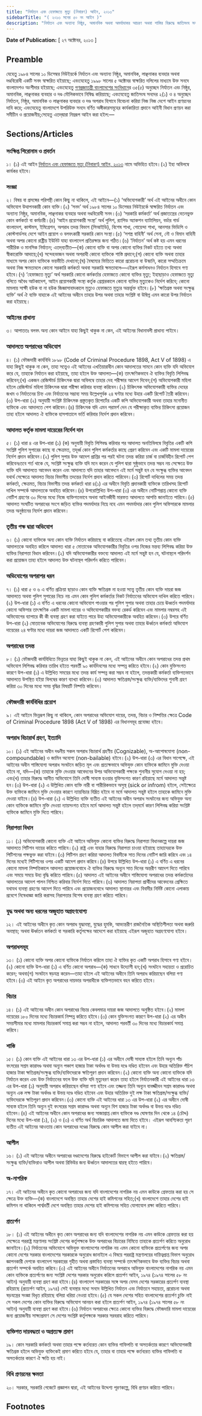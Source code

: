 ```yaml
---
title: "নির্যাতন এবং হেফাজতে মৃত্যু (নিবারণ) আইন, ২০১৩"
sidebarTitle: "( ২০১৩ সনের ৫০ নং আইন )"
description: "নির্যাতন এবং অন্যান্য নিষ্ঠুর, অমানবিক অথবা অমর্যাদাকর আচরণ অথবা শাস্তির বিরুদ্ধে জাতিসংঘ সনদের কার্যকারিতা প্রদানের লক্ষ্যে প্রণীত আইন"
---
```


**Date of Publication:** [ ২৭ অক্টোবর, ২০১৩ ]

## Preamble

যেহেতু ১৯৮৪ সালের ১০ ডিসেম্বর নিউইয়র্কে নির্যাতন এবং অন্যান্য নিষ্ঠুর, অমানবিক, লাঞ্ছনাকর ব্যবহার অথবা দণ্ডবিরোধী একটি সনদ স্বাক্ষরিত হইয়াছে; এবংযেহেতু ১৯৯৮ সালের ৫ অক্টোবর স্বাক্ষরিত দলিলের মাধ্যমে উক্ত সনদে বাংলাদেশও অংশীদার হইয়াছে; এবংযেহেতু [গণপ্রজাতন্ত্রী বাংলাদেশের সংবিধান](/act-957.html "গণপ্রজাতন্ত্রী বাংলাদেশের সংবিধান")ের ৩৫(৫) অনুচ্ছেদ নির্যাতন এবং নিষ্ঠুর, অমানবিক, লাঞ্ছনাকর ব্যবহার ও দণ্ড মৌলিকভাবে নিষিদ্ধ করিয়াছে; এবংযেহেতু জাতিসংঘ সনদের ২(১) ও ৪ অনুচ্ছেদ নির্যাতন, নিষ্ঠুর, অমানবিক ও লাঞ্ছনাকর ব্যবহার ও দণ্ড অপরাধ হিসাবে বিবেচনা করিয়া নিজ নিজ দেশে আইন প্রণয়নের দাবি করে; এবংযেহেতু বাংলাদেশে উপরিউক্ত সনদে বর্ণিত অঙ্গীকারসমূহের কার্যকারিতা প্রদানে আইনী বিধান প্রণয়ন করা সমীচীন ও প্রয়োজনীয়;সেহেতু এতদ্‌দ্বারা নিম্নরূপ আইন করা হইল:—

## Sections/Articles

### সংক্ষিপ্ত শিরোনাম ও প্রবর্তন

১। (১) এই আইন [নির্যাতন এবং হেফাজতে মৃত্যু (নিবারণ) আইন, ২০১৩](/act-1133.html "নির্যাতন এবং হেফাজতে মৃত্যু (নিবারণ) আইন, ২০১৩") নামে অভিহিত হইবে।(২) ইহা অবিলম্বে কার্যকর হইবে।

### সংজ্ঞা

২। বিষয় বা প্রসঙ্গের পরিপন্থী কোন কিছু না থাকিলে, এই আইনে—(১) ‘অভিযোগকারী’ অর্থ এই আইনের অধীনে কোন অভিযোগ উত্থাপনকারী কোন ব্যক্তি।(২) ‘সনদ’ অর্থ ১৯৮৪ সালের ১০ ডিসেম্বর নিউইয়র্কে স্বাক্ষরিত নির্যাতন এবং অন্যান্য নিষ্ঠুর, অমানবিক, লাঞ্ছনাকর ব্যবহার অথবা দণ্ডবিরোধী সনদ।(৩) ‘সরকারি কর্মকর্তা’ অর্থ প্রজাতন্ত্রের বেতনভুক্ত কোন কর্মকর্তা বা কর্মচারী।(৪) ‘আইন প্রয়োগকারী সংস্থা’ অর্থ পুলিশ, র‌্যাপিড অ্যাকশন ব্যাটালিয়ন, বর্ডার গার্ড বাংলাদেশ, কাস্টমস, ইমিগ্রেশন, অপরাধ তদন্ত বিভাগ (সিআইডি), বিশেষ শাখা, গোয়েন্দা শাখা, আনসার ভিডিপি ও কোস্টগার্ডসহ দেশে আইন প্রয়োগ ও বলবৎকারী সরকারি কোন সংস্থা।(৫) ‘সশস্ত্র বাহিনী’ অর্থ সেনা, নৌ ও বিমান বাহিনী অথবা অপর কোনো রাষ্ট্রীয় ইউনিট যাহা বাংলাদেশ প্রতিরক্ষার জন্য গঠিত।(৬) ‘নির্যাতন’ অর্থ কষ্ট হয় এমন ধরনের শারীরিক ও মানসিক নির্যাতন; এতদ্‌ব্যতীত—(ক) কোনো ব্যক্তি বা অপর কোনো ব্যক্তির নিকট হইতে তথ্য অথবা স্বীকারোক্তি আদায়ে;(খ) সন্দেহভাজন অথবা অপরাধী কোনো ব্যক্তিকে শাস্তি প্রদানে;(গ) কোনো ব্যক্তি অথবা তাহার মাধ্যমে অপর কোন ব্যক্তিকে ভয়ভীতি দেখানো;(ঘ) বৈষম্যের ভিত্তিতে কারো প্ররোচনা বা উস্কানি, কারো সম্মতিক্রমে অথবা নিজ ক্ষমতাবলে কোনো সরকারি কর্মকর্তা অথবা সরকারি ক্ষমতাবলে—এইরূপ কর্মসাধনও নির্যাতন হিসাবে গণ্য হইবে।(৭) ‘হেফাজতে মৃত্যু’ অর্থ সরকারি কোনো কর্মকর্তার হেফাজতে কোনো ব্যক্তির মৃত্যু; ইহাছাড়াও হেফাজতে মৃত্যু বলিতে অবৈধ আটকাদেশ, আইন প্রয়োগকারী সংস্থা কর্তৃক গ্রেপ্তারকালে কোনো ব্যক্তির মৃত্যুকেও নির্দেশ করিবে; কোনো মামলায় সাক্ষী হউক বা না হউক জিজ্ঞাসাবাদকালে মৃত্যুও হেফাজতে মৃত্যুর অন্তর্ভুক্ত হইবে।(৮) ‘ক্ষতিগ্রস্ত অথবা সংক্ষুব্ধ ব্যক্তি’ অর্থ ঐ ব্যক্তি যাহাকে এই আইনের অধীনে তাহার উপর অথবা তাহার সংশ্লিষ্ট বা উদ্বিগ্ন এমন কারো উপর নির্যাতন করা হইয়াছে।

### আইনের প্রাধান্য

৩। আপাততঃ বলবৎ অন্য কোন আইনে যাহা কিছুই থাকুক না কেন, এই আইনের বিধানাবলী প্রাধান্য পাইবে।

### আদালতে অপরাধের অভিযোগ

৪। (১) ফৌজদারী কার্যবিধি ১৮৯৮ (Code of Criminal Procedure 1898, Act V of 1898) এ যাহা কিছুই থাকুক না কেন, তাহা সত্ত্বেও এই আইনের এখতিয়ারাধীন কোন আদালতের সামনে কোন ব্যক্তি যদি অভিযোগ করে যে, তাহাকে নির্যাতন করা হইয়াছে, তাহা হইলে উক্ত আদালত—(ক) তাৎক্ষণিকভাবে ঐ ব্যক্তির বিবৃতি লিপিবদ্ধ করিবেন;(খ) একজন রেজিস্টার্ড চিকিৎসক দ্বারা অবিলম্বে তাহার দেহ পরীক্ষার আদেশ দিবেন;(গ) অভিযোগকারী মহিলা হইলে রেজিস্টার্ড মহিলা চিকিৎসক দ্বারা পরীক্ষা করিবার ব্যবস্থা করিবেন।(২) চিকিৎসক অভিযোগকারী ব্যক্তির দেহের জখম ও নির্যাতনের চিহ্ন এবং নির্যাতনের সম্ভাব্য সময় উল্লেখপূর্বক ২৪ ঘণ্টার মধ্যে উহার একটি রিপোর্ট তৈরী করিবেন।(৩) উপ-ধারা (২) অনুযায়ী সংশ্লিষ্ট চিকিৎসক প্রস্তুতকৃত রিপোর্টের একটি কপি অভিযোগকারী অথবা তাহার মনোনীত ব্যক্তিকে এবং আদালতে পেশ করিবেন।(৪) চিকিৎসক যদি এমন পরামর্শ দেন যে পরীক্ষাকৃত ব্যক্তির চিকিৎসা প্রয়োজন তাহা হইলে আদালত ঐ ব্যক্তিকে হাসপাতালে ভর্তি করিবার নির্দেশ প্রদান করিবেন।

### আদালত কর্তৃক মামলা দায়েরের নির্দেশ দান

৫। (১) ধারা ৪ এর উপ-ধারা (১) (ক) অনুযায়ী বিবৃতি লিপিবদ্ধ করিবার পর আদালত অনতিবিলম্বে বিবৃতির একটি কপি সংশ্লিষ্ট পুলিশ সুপারের কাছে বা ক্ষেত্রমত, তদূর্ধ্ব কোন পুলিশ কর্মকর্তার কাছে প্রেরণ করিবেন এবং একটি মামলা দায়েরের নির্দেশ প্রদান করিবেন।(২) পুলিশ সুপার উক্ত আদেশ প্রাপ্তির পর পরই ঘটনা তদন্ত করিয়া চার্জ বা চার্জবিহীন রিপোর্ট পেশ করিবেনঃতবে শর্ত থাকে যে, সংশ্লিষ্ট সংক্ষুব্ধ ব্যক্তি যদি মনে করেন যে পুলিশ দ্বারা সুষ্ঠুভাবে তদন্ত সম্ভব নয় সেক্ষেত্রে উক্ত ব্যক্তি যদি আদালতে আবেদন করেন এবং আদালতে যদি তাহার আবেদনে এই মর্মে সন্তুষ্ট হন যে সংক্ষুব্ধ ব্যক্তির আবেদন যথার্থ সেক্ষেত্রে আদালত বিচার বিভাগীয় তদন্তের নির্দেশ প্রদান করিতে পারিবেন।(৩) রিপোর্ট দাখিলের সময় তদন্ত কর্মকর্তা, ক্ষেত্রমত, বিচার বিভাগীয় তদন্ত কর্মকর্তা ধারা ৪(১) এর অধীনে বিবৃতি প্রদানকারী ব্যক্তিকে তারিখসহ রিপোর্ট দাখিল সম্পর্কে আদালতকে অবহিত করিবেন।(৪) উপরোল্লিখিত উপ-ধারা (৩) এর অধীনে নোটিশপ্রাপ্ত কোনো ব্যক্তি নোটিশ গ্রহণের ৩০ দিনের মধ্যে নিজে ব্যক্তিগতভাবে অথবা আইনজীবী মারফত আদালতে আপত্তি জানাইতে পারিবে।(৫) আদালত সংঘটিত অপরাধের সংগে জড়িত ব্যক্তির পদমর্যাদার নিম্নে নহে এমন পদমর্যাদার কোন পুলিশ অফিসারকে মামলার তদন্ত অনুষ্ঠানের নির্দেশ প্রদান করিবেন।

### তৃতীয় পক্ষ দ্বারা অভিযোগ

৬। (১) কোনো ব্যক্তিকে অন্য কোন ব্যক্তি নির্যাতন করিয়াছে বা করিতেছে এইরূপ কোন তথ্য তৃতীয় কোন ব্যক্তি আদালতকে অবহিত করিলে আদালত ধারা ৫ মোতাবেক অভিযোগকারীর বিবৃতির ওপর নিজের মন্তব্য লিপিবদ্ধ করিয়া উক্ত ব্যক্তির নিরাপত্তা বিধান করিবেন।(২) যদি অভিযোগকারীর বক্তব্যে আদালত এই মর্মে সন্তুষ্ট হন যে, ঘটনাস্থলে পরিদর্শন করা প্রয়োজন তাহা হইলে আদালত উক্ত ঘটনাস্থল পরিদর্শন করিতে পারিবেন।

### অভিযোগের অপরাপর ধরন

৭। (১) ধারা ৫ ও ৬ এ বর্ণিত প্রক্রিয়া ছাড়াও কোন ব্যক্তি ক্ষতিগ্রস্ত না হওয়া সত্ত্বে তৃতীয় কোন ব্যক্তি দায়রা জজ আদালতে অথবা পুলিশ সুপারের নিচে নয় এমন কোন পুলিশ কর্মকর্তার নিকট নির্যাতনের অভিযোগ দাখিল করিতে পারিবে।(২) উপ-ধারা (১) এ বর্ণিত এ ধরনের কোনো অভিযোগ পাওয়ার পর পুলিশ সুপার অথবা তাহার চেয়ে ঊধ্বর্তন পদমর্যাদার কোনো অফিসার তাৎক্ষণিক একটি মামলা দায়ের ও অভিযোগকারীর বক্তব্য রেকর্ড করিবেন এবং মামলার নম্বরসহ এই অভিযোগের ব্যাপারে কী কী ব্যবস্থা গ্রহণ করা যাইতে পারে উহা অভিযোগকারীকে অবহিত করিবেন।(৩) উপরে বর্ণিত উপ-ধারা (২) মোতাবেক অভিযোগের বিরুদ্ধে ব্যবস্থা গ্রহণকারী পুলিশ সুপার অথবা তাহার ঊর্ধ্বতন কর্মকর্তা অভিযোগ দায়েরের ২৪ ঘণ্টার মধ্যে দায়রা জজ আদালতে একটি রিপোর্ট পেশ করিবেন।

### অপরাধের তদন্ত

৮। (১) ফৌজদারী কার্যবিধিতে ভিন্নতর যাহা কিছুই থাকুক না কেন, এই আইনের অধীনে কোন অপরাধের তদন্ত প্রথম অভিযোগ লিপিবদ্ধ করিবার তারিখ হইতে পরবর্তী ৯০ কার্যদিবসের মধ্যে সম্পন্ন করিতে হইবে।(২) কোন যুক্তিসংগত কারণে উপ-ধারা (১) এ উল্লিখিত সময়ের মধ্যে তদন্ত কার্য সম্পন্ন করা সম্ভব না হইলে, তদন্তকারী কর্মকর্তা ব্যক্তিগতভাবে আদালতে উপস্থিত হইয়া বিলম্বের কারণ ব্যাখ্যা করিবেন।(৩) আদালত ক্ষতিগ্রস্ত/সংক্ষুব্ধ ব্যক্তি/ব্যক্তিদের শুনানী গ্রহণ করিয়া ৩০ দিনের মধ্যে সময় বৃদ্ধির বিষয়টি নিষ্পত্তি করিবেন।

### ফৌজদারী কার্যবিধির প্রয়োগ

৯। এই আইনে ভিন্নরূপ কিছু না থাকিলে, কোন অপরাধের অভিযোগ দায়ের, তদন্ত, বিচার ও নিষ্পত্তির ক্ষেত্রে Code of Criminal Procedure 1898 (Act V of 1898) এর বিধানসমূহ প্রযোজ্য হইবে।

### অপরাধ বিচারার্থ গ্রহণ, ইত্যাদি

১০। (১) এই আইনের অধীন দণ্ডনীয় সকল অপরাধ বিচারার্থ গ্রহণীয় (Cognizable), অ-আপোষযোগ্য (non-compoundable) ও জামিন অযোগ্য (non-bailable) হইবে।(২) উপ-ধারা (৩) এর বিধান সাপেক্ষে, এই আইনের অধীন শাস্তিযোগ্য অপরাধ সংঘটনে জড়িত মূল এবং প্রত্যক্ষভাবে অভিযুক্ত কোন ব্যক্তিকে জামিনে মুক্তি দেওয়া হইবে না, যদি—(ক) তাহাকে মুক্তি দেওয়ার আবেদনের উপর অভিযোগকারী পক্ষকে শুনানীর সুযোগ দেওয়া না হয়; এবং(খ) তাহার বিরুদ্ধে আনীত অভিযোগে তিনি দোষী সাব্যস্ত হওয়ার যুক্তিসংগত কারণ রহিয়াছে মর্মে আদালত সন্তুষ্ট হন।(৩) উপ-ধারা (২) এ উল্লিখিত কোন ব্যক্তি নারী বা শারীরিকভাবে অসুস্থ (sick or infrom) হইলে, সেইক্ষেত্রে উক্ত ব্যক্তিকে জামিনে মুক্তি দেওয়ার কারণে ন্যায়বিচার বিঘ্নিত হইবে না মর্মে আদালত সন্তুষ্ট হইলে তাহাকে জামিনে মুক্তি দেওয়া যাইবে।(৪) উপ-ধারা (২) এ উল্লিখিত ব্যক্তি ব্যতীত এই আইনের অধীন অপরাধ সংঘটনের জন্য অভিযুক্ত অন্য কোন ব্যক্তিকে জামিনে মুক্তি দেওয়া ন্যায়সংগত হইবে মর্মে আদালত সন্তুষ্ট হইলে তদ্‌মর্মে কারণ লিপিবদ্ধ করিয়া সংশ্লিষ্ট ব্যক্তিকে জামিনে মুক্তি দিতে পারিবে।

### নিরাপত্তা বিধান

১১। (১) অভিযোগকারী কোনো ব্যক্তি এই আইনে অভিযুক্ত কোনো ব্যক্তির বিরুদ্ধে নিরাপত্তা বিধানকল্পে দায়রা জজ আদালতে পিটিশন দায়ের করিতে পারিবে।(২) রাষ্ট্র এবং যাহার বিরুদ্ধে নিরাপত্তা চাওয়া হইয়াছে তাহাদেরকে উক্ত পিটিশনের পক্ষভুক্ত করা যাইবে।(৩) পিটিশন গ্রহণ করিয়া আদালত বিবাদীকে সাত দিনের নোটিশ জারি করিবে এবং ১৪ দিনের মধ্যেই পিটিশনের ওপর একটি আদেশ প্রদান করিবে।(৪) উপরে উল্লিখিত উপ-ধারা (১) এ বর্ণিত এ ধরনের কোনো মামলা নিষ্পত্তিকালে আদালত প্রয়োজনবোধে ঐ ব্যক্তির বিরুদ্ধে অন্যূন সাত দিনের অন্তরীণ আদেশ দিতে পারিবে এবং সময়ে সময়ে উহা বৃদ্ধি করিতে পারিবে।(৫) আদালত এই আইনের অধীনে শাস্তিযোগ্য অপরাধের তদন্ত কর্মকর্তাদের আদালতের আদেশ পালন নিশ্চিত করিবার নির্দেশ দিতে পারিবে।(৬) আদালত নিরাপত্তা প্রার্থীদের আবেদনের প্রেক্ষিতে যথাযথ ব্যবস্থা গ্রহণের আদেশ দিতে পারিবে এবং প্রয়োজনবোধে আদালত স্থানান্তর এবং বিবাদীর নির্দিষ্ট কোনো এলাকায় প্রবেশে নিষেধাজ্ঞা জারি করাসহ নিরাপত্তার বিশেষ ব্যবস্থা গ্রহণ করিতে পারিবে।

### যুদ্ধ অথবা অন্য ধরনের অজুহাত অগ্রহণযোগ্য

১২। এই আইনের অধীনে কৃত কোন অপরাধ যুদ্ধাবস্থা, যুদ্ধের হুমকি, আভ্যন্তরীণ রাজনৈতিক অস্থিতিশীলতা অথবা জরুরি অবস্থায়; অথবা ঊর্ধ্বতন কর্মকর্তা বা সরকারি কর্তৃপক্ষের আদেশে করা হইয়াছে এইরূপ অজুহাত অগ্রহণযোগ্য হইবে।

### অপরাধসমূহ

১৩। (১) কোনো ব্যক্তি অপর কোনো ব্যক্তিকে নির্যাতন করিলে তাহা ঐ ব্যক্তির কৃত একটি অপরাধ হিসাবে গণ্য হইবে।(২) কোনো ব্যক্তি উপ-ধারা (১) এ বর্ণিত কোনো অপরাধ—(ক) সাধনে উদ্যোগী হন;(খ) সংঘটনে সহায়তা ও প্ররোচিত করেন; অথবা(গ) সংঘটনে ষড়যন্ত্র করেন—তাহা হইলে এই আইনের অধীনে তিনি অপরাধ করিয়াছেন বলিয়া গণ্য হইবে।(৩) এই আইনে কৃত অপরাধের দায়ভার অপরাধীকে ব্যক্তিগতভাবে বহন করিতে হইবে।

### বিচার

১৪। (১) এই আইনের অধীন কোন অপরাধের বিচার কেবলমাত্র দায়রা জজ আদালতে অনুষ্ঠিত হইবে।(২) মামলা দায়েরের ১৮০ দিনের মধ্যে বিচারকার্য নিষ্পন্ন করিতে হইবে।(৩) কোন যুক্তিসংগত কারণে উপ-ধারা (২) এর অধীন সময়সীমার মধ্যে মামলার বিচারকার্য সমাপ্ত করা সম্ভব না হইলে, আদালত পরবর্তী ৩০ দিনের মধ্যে বিচারকার্য সমাপ্ত করিবে।

### শাস্তি

১৫। (১) কোন ব্যক্তি এই আইনের ধারা ১৩ এর উপ-ধারা (১) এর অধীনে দোষী সাব্যস্ত হইলে তিনি অন্যূন পাঁচ বৎসরের সশ্রম কারাদণ্ড অথবা অন্যূন পঞ্চাশ হাজার টাকা অর্থদণ্ড বা উভয় দণ্ডে দণ্ডিত হইবেন এবং উহার অতিরিক্ত পঁচিশ হাজার টাকা ক্ষতিগ্রস্ত/সংক্ষুব্ধ ব্যক্তি/ব্যক্তিদেরকে ক্ষতিপূরণ প্রদান করিবেন।(২) কোনো ব্যক্তি অন্য কোনো ব্যক্তিকে যদি নির্যাতন করেন এবং উক্ত নির্যাতনের ফলে উক্ত ব্যক্তি যদি মৃত্যুবরণ করেন তাহা হইলে নির্যাতনকারী এই আইনের ধারা ১৩ এর উপ-ধারা (১) অনুযায়ী অপরাধ করিয়াছেন বলিয়া গণ্য হইবে এবং তজ্জন্য তিনি অন্যূন যাবজ্জীবন সশ্রম কারাদণ্ড অথবা অন্যূন এক লক্ষ টাকা অর্থদণ্ড বা উভয় দণ্ডে দণ্ডিত হইবেন এবং উহার অতিরিক্ত দুই লক্ষ টাকা ক্ষতিগ্রস্ত/সংক্ষুব্ধ ব্যক্তি/ব্যক্তিদেরকে ক্ষতিপূরণ প্রদান করিবেন।(৩) কোনো ব্যক্তি এই আইনের ধারা ১৩ এর উপ-ধারা (২) এর অধীনে দোষী সাব্যস্ত হইলে তিনি অন্যূন দুই বৎসরের সশ্রম কারাদণ্ড অথবা অন্যূন বিশ হাজার টাকা অর্থদণ্ড বা উভয় দণ্ডে দণ্ডিত হইবেন।(৪) এই আইনের অধীনে কোন অপরাধের জন্য সাজাপ্রাপ্ত কোন ব্যক্তিকে দণ্ড ঘোষণার দিন থেকে ১৪ (চৌদ্দ) দিনের মধ্যে উপ-ধারা (১), (২) ও (৩) এ বর্ণিত অর্থ বিচারিক আদালতে জমা দিতে হইবে। এইরূপ আবশ্যিকতা পূরণ ব্যতীত এই আইনের আওতায় কোন অপরাধের দণ্ডের বিরুদ্ধে কোন আপীল করা যাইবে না।

### আপীল

১৬। (১) এই আইনের অধীনে অপরাধের দণ্ডাদেশের বিরুদ্ধে হাইকোর্ট বিভাগে আপীল করা যাইবে।(২) ক্ষতিগ্রস্ত/সংক্ষুব্ধ ব্যক্তি/ব্যক্তিরাও আপীল অথবা রিভিউর জন্য ঊর্ধ্বতন আদালতের দ্বারস্থ হইতে পারিবে।

### অ-নাগরিক

১৭। এই আইনের অধীনে কৃত কোনো অপরাধের জন্য যদি বাংলাদেশের নাগরিক নয় এমন কাউকে গ্রেফতার করা হয় সে ক্ষেত্রে উক্ত ব্যক্তি—(ক) বাংলাদেশে অবস্থিত তাহার দেশের হাই কমিশনের সহিত;(খ) বাংলাদেশে তাহার দেশের হাই কমিশন না থাকিলে পার্শ্ববর্তী দেশে অবস্থিত তাহার দেশের হাই কমিশনের সহিত যোগাযোগ রক্ষা করিতে পারিবে।

### প্রত্যর্পণ

১৮। (১) এই আইনের অধীনে কৃত কোন অপরাধের জন্য যদি বাংলাদেশের নাগরিক নয় এমন কাউকে গ্রেফতার করা হয় সেক্ষেত্রে পররাষ্ট্র মন্ত্রণালয় সংশ্লিষ্ট দেশের কর্তৃপক্ষকে উক্ত অপরাধের বিচারের নিমিত্তে তাহাকে প্রত্যর্পণ করিতে অনুরোধ জানাইবে।(২) নির্যাতনের অভিযোগে অভিযুক্ত বাংলাদেশের নাগরিক নয় এমন কোনো ব্যক্তিকে প্রত্যর্পণের জন্য অপর কোনো দেশের সরকার বাংলাদেশের সরকারকে অনুরোধ জানাইলে এ বিষয়ে পররাষ্ট্র মন্ত্রণালয়ের দায়িত্বপ্রাপ্ত বিভাগ অনুরোধ জ্ঞাপনকারী দেশকে বাংলাদেশ সরকারের গৃহীত অথবা প্রস্তাবিত ব্যবস্থা সম্পর্কে তাৎক্ষণিকভাবে উক্ত ব্যক্তির বিচার অথবা প্রত্যর্পণ সম্পর্কে অবহিত করিবে।(৩) এই আইনের অধীনে নির্যাতনের অপরাধে অভিযুক্ত বাংলাদেশের নাগরিক নয় এমন কোন ব্যক্তিকে প্রত্যর্পণের জন্য সংশ্লিষ্ট দেশের সরকার অনুরোধ করিলে প্রত্যর্পণ আইন, ১৯৭৪ (১৯৭৪ সালের ৫৮ নং আইন) অনুযায়ী ব্যবস্থা গ্রহণ করা হইবে।(৪) বাংলাদেশ সরকারের সঙ্গে অপর যেসব দেশের সরকারের প্রত্যর্পণ ব্যবস্থা রহিয়াছে (প্রত্যর্পণ আইন, ১৯৭৪) সেই ব্যবস্থার মধ্যে সনদে উল্লিখিত নির্যাতন এবং নির্যাতনে সহায়তা, প্ররোচনা অথবা ষড়যন্ত্রের সংজ্ঞা বিধৃত রহিয়াছে বলিয়া ধরিয়া নেওয়া হইবে।(৫) যে সকল দেশের সহিত বাংলাদেশের প্রত্যর্পণ চুক্তি নাই সে সকল দেশের কোন ব্যক্তির বিরুদ্ধে অভিযোগ আনয়ন করা হইলে প্রত্যর্পণ আইন, ১৯৭৪ (১৯৭৪ সালের ৫৮ নং আইন) অনুযায়ী ব্যবস্থা গ্রহণ করা হইবে।(৬) নির্যাতন অপরাধের ক্ষেত্রে কোনো ব্যক্তির বিরুদ্ধে ফৌজদারি মামলা দায়েরের জন্য প্রয়োজনীয় সাক্ষ্যপ্রমাণ সে দেশের সংশ্লিষ্ট কর্তৃপক্ষকে সরকার সরবরাহ করিতে পারিবে।

### ব্যক্তিগত দায়বদ্ধতা ও অপ্রত্যক্ষ প্রমাণ

১৯। কোন সরকারি কর্মকর্তা অথবা তাহার পক্ষে কর্তব্যরত কোন ব্যক্তির গাফিলতি বা অসতর্কতার কারণে অভিযোগকারী ক্ষতিগ্রস্ত হইলে অভিযুক্ত ব্যক্তিকেই প্রমাণ করিতে হইবে যে, তাহার বা তাহার পক্ষে কর্তব্যরত ব্যক্তির গাফিলতি বা অসতর্কতার কারণে ঐ ক্ষতি হয় নাই।

### বিধি প্রণয়নের ক্ষমতা

২০। সরকার, সরকারি গেজেটে প্রজ্ঞাপন দ্বারা, এই আইনের উদ্দেশ্য পূরণকল্পে, বিধি প্রণয়ন করিতে পারিবে।

## Footnotes

